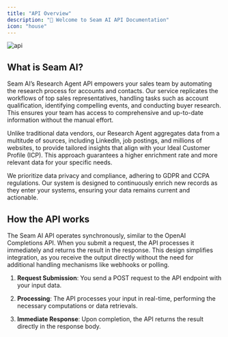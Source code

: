 ```yaml
---
title: "API Overview"
description: "👋 Welcome to Seam AI API Documentation"
icon: "house"
---
```


![api](/assets/images/api_docs.png)

## What is Seam AI?

Seam AI’s Research Agent API empowers your sales team by automating the research process for accounts and contacts. Our service replicates the workflows of top sales representatives, handling tasks such as account qualification, identifying compelling events, and conducting buyer research. This ensures your team has access to comprehensive and up-to-date information without the manual effort.

Unlike traditional data vendors, our Research Agent aggregates data from a multitude of sources, including LinkedIn, job postings, and millions of websites, to provide tailored insights that align with your Ideal Customer Profile (ICP). This approach guarantees a higher enrichment rate and more relevant data for your specific needs.

We prioritize data privacy and compliance, adhering to GDPR and CCPA regulations. Our system is designed to continuously enrich new records as they enter your systems, ensuring your data remains current and actionable.

## How the API works

The Seam AI API operates synchronously, similar to the OpenAI Completions API. When you submit a request, the API processes it immediately and returns the result in the response. This design simplifies integration, as you receive the output directly without the need for additional handling mechanisms like webhooks or polling.

1. **Request Submission**: You send a POST request to the API endpoint with your input data.

2. **Processing**: The API processes your input in real-time, performing the necessary computations or data retrievals.

3. **Immediate Response**: Upon completion, the API returns the result directly in the response body.
